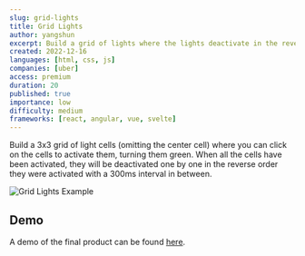 ```yaml
---
slug: grid-lights
title: Grid Lights
author: yangshun
excerpt: Build a grid of lights where the lights deactivate in the reverse order they were activated
created: 2022-12-16
languages: [html, css, js]
companies: [uber]
access: premium
duration: 20
published: true
importance: low
difficulty: medium
frameworks: [react, angular, vue, svelte]
---
```


Build a 3x3 grid of light cells (omitting the center cell) where you can click on the cells to activate them, turning them green. When all the cells have been activated, they will be deactivated one by one in the reverse order they were activated with a 300ms interval in between.

![Grid Lights Example](/img/questions/grid-lights/grid-lights-example.png)

## Demo

A demo of the final product can be found [here](https://k2053q.csb.app).
